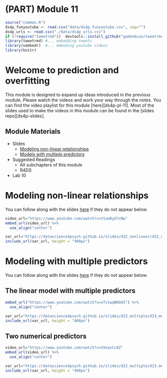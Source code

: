 # (PART) Module 11 {-}

```r
source("common.R")
ds4p_funyoutube <- read.csv("data/ds4p_funyoutube.csv", sep="")
ds4p_urls <- read.csv("./data/ds4p_urls.csv")
if (!require("tweetrmd"))  devtools::install_github("gadenbuie/tweetrmd")
library(tweetrmd) #... embedding tweets
library(vembedr)  #... embeding youtube videos
library(knitr)
```

# Welcome to prediction and overfitting

This module is designed to expand up ideas introduced in the previous module. Please watch the videos and work your way through the notes. You can find the video playlist for this module [here][ds4p-pl-11]. Most of the slides used to make the videos in this module can be found in the [slides repo][ds4p-slides].


## Module Materials

* Slides
  * [Modeling non-linear relationships](https://datascience4psych.github.io/slides/d22_nonlinear/d22_nonlinear.html)
  * [Models with multiple predictors](https://datascience4psych.github.io/slides/d23_multiple/d23_multiple.html)

* Suggested Readings
  * All subchapters of this module
  * R4DS
  
* Lab 10

# Modeling non-linear relationships

You can follow along with the slides [here](https://datascience4psych.github.io/slides/d22_nonlinear/d22_nonlinear.html) if they do not appear below.

```r
video_url="https://www.youtube.com/watch?v=tSzwRyO7cNw"
embed_url(video_url) %>%
  use_align("center")
```

```r
var_url="https://datascience4psych.github.io/slides/d22_nonlinear/d22_nonlinear.html#1"
include_url(var_url, height = "400px")
```




# Modeling with multiple predictors

You can follow along with the slides [here](https://datascience4psych.github.io/slides/d23_multiple/d23_multiple.html) if they do not appear below.


## The linear model with multiple predictors

```r

embed_url("https://www.youtube.com/watch?v=xTv1wqNKbHI") %>%
  use_align("center")
```


```r
var_url="https://datascience4psych.github.io/slides/d23_multiple/d23_multiple.html#2"
include_url(var_url, height = "400px")
```


## Two numerical predictors


```r

video_url="https://www.youtube.com/watch?v=SVoazCcAZ"
embed_url(video_url) %>%
  use_align("center")
```



```r
var_url="https://datascience4psych.github.io/slides/d23_multiple/d23_multiple.html#24"
include_url(var_url, height = "400px")
```

